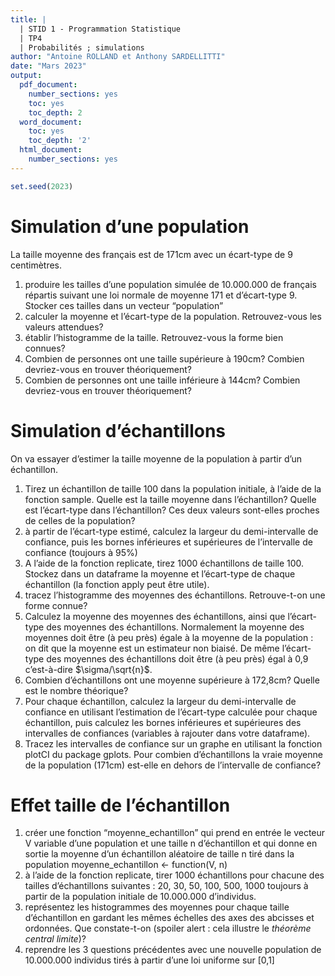 ---
title: | 
  | STID 1 - Programmation Statistique  
  | TP4
  | Probabilités ; simulations
author: "Antoine ROLLAND et Anthony SARDELLITTI"
date: "Mars 2023"
output:
  pdf_document:
    number_sections: yes
    toc: yes
    toc_depth: 2
  word_document:
    toc: yes
    toc_depth: '2'
  html_document:
    number_sections: yes
--- 


\newpage
```{r echo=FALSE}
set.seed(2023)
```


# Simulation d'une population

La taille moyenne des français est de 171cm avec un écart-type de 9 centimètres.

1. produire les tailles d'une population simulée de 10.000.000 de français répartis suivant une loi normale de moyenne 171 et d'écart-type 9. Stocker ces tailles dans un vecteur "population"
2. calculer la moyenne et l'écart-type de la population. Retrouvez-vous les valeurs attendues?
3. établir l'histogramme de la taille. Retrouvez-vous la forme bien connues?
4. Combien de personnes ont une taille supérieure à 190cm? Combien devriez-vous en trouver théoriquement?
5. Combien de personnes ont une taille inférieure à 144cm? Combien devriez-vous en trouver théoriquement?

# Simulation d'échantillons

On va essayer d'estimer la taille moyenne de la population à partir d'un échantillon.

1. Tirez un échantillon de taille 100 dans la population initiale, à l'aide de la fonction sample. Quelle est la taille moyenne dans l'échantillon? Quelle est l'écart-type dans l'échantillon? Ces deux valeurs sont-elles proches de celles de la population?
2. à partir de l'écart-type estimé, calculez la largeur du demi-intervalle de confiance, puis les bornes inférieures et supérieures de l'intervalle de confiance (toujours à 95\%)
3. A l'aide de la fonction replicate, tirez 1000 échantillons de taille 100. Stockez dans un dataframe la moyenne et l'écart-type de chaque échantillon (la fonction apply peut être utile).
4. tracez l'histogramme des moyennes des échantillons. Retrouve-t-on une forme connue?
5. Calculez la moyenne des moyennes des échantillons, ainsi que l'écart-type des moyennes des échantillons. Normalement la moyenne des moyennes doit être (à peu près) égale à la moyenne de la population : on dit que la moyenne est un estimateur non biaisé. De même l'écart-type des moyennes des échantillons doit être (à peu près) égal à 0,9  c'est-à-dire  $\sigma/\sqrt{n}$.
6. Combien d'échantillons ont une moyenne supérieure à 172,8cm? Quelle est le nombre théorique?
7. Pour chaque échantillon, calculez la largeur du demi-intervalle de confiance en utilisant l'estimation de l'écart-type calculée pour chaque échantillon, puis calculez les bornes inférieures et supérieures des intervalles de confiances (variables à rajouter dans votre dataframe).
8. Tracez les intervalles de confiance sur un graphe en utilisant la fonction plotCI du package gplots. Pour combien d'échantillons la vraie moyenne de la population (171cm) est-elle en dehors de l'intervalle de confiance?

# Effet taille de l'échantillon

1. créer une fonction "moyenne_echantillon" qui prend en entrée le vecteur V variable d'une population et une taille n d'échantillon et qui donne en sortie la moyenne d'un échantillon aléatoire de taille n tiré dans la population
moyenne_echantillon <- function(V, n)
2. à l'aide de la fonction replicate, tirer 1000 échantillons pour chacune des tailles d'échantillons suivantes : 20, 30, 50, 100, 500, 1000 toujours à partir de la population initiale de 10.000.000 d'individus. 
3. représentez les histogrammes des moyennes pour chaque taille d'échantillon en gardant les mêmes échelles des axes des abcisses et ordonnées. Que constate-t-on (spoiler alert : cela illustre le _théorème central limite_)?
4. reprendre les 3 questions précédentes  avec une nouvelle population de 10.000.000 individus tirés à partir d'une loi uniforme sur [0,1]


